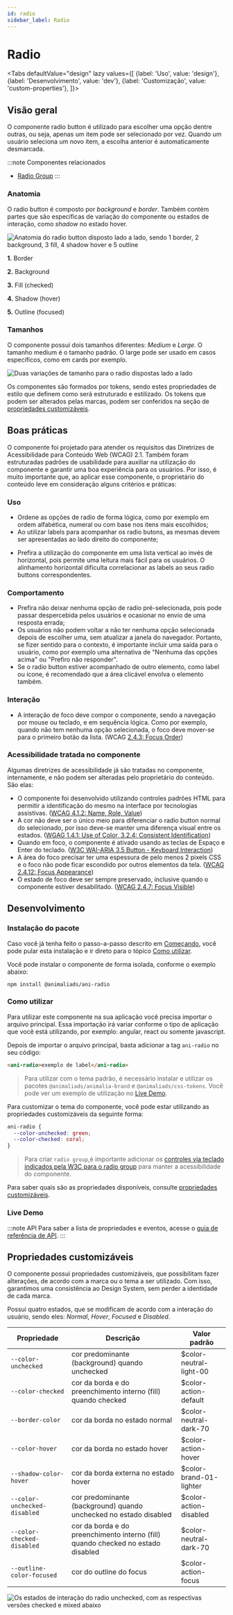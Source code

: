```yaml
---
id: radio
sidebar_label: Radio
---
```








# Radio

<Tabs
  defaultValue="design"
  lazy
  values={[
    {label: 'Uso', value: 'design'},
    {label: 'Desenvolvimento', value: 'dev'},
    {label: 'Customização', value: 'custom-properties'},
  ]}>

  <TabItem value="design">

## Visão geral

O componente radio button é utilizado para escolher uma opção dentre outras, ou seja, apenas um item pode ser selecionado por vez. Quando um usuário seleciona um novo item, a escolha anterior é automaticamente desmarcada.

:::note Componentes relacionados

- [Radio Group](/docs/components/radiogroup)
:::

### Anatomia

O radio button é composto por _background_ e _border_. Também contém partes que são específicas de variação do componente ou estados de interação, como _shadow_ no estado hover.

<img
  src={radioAnatomy}
  alt="Anatomia do radio button disposto lado a lado, sendo 1 border, 2 background, 3 fill, 4 shadow hover e 5 outline"
/>


**1.** Border

**2.** Background

**3.** Fill (checked)

**4.** Shadow (hover)

**5.** Outline (focused)


### Tamanhos

O componente possui dois tamanhos diferentes: _Medium_ e _Large_. O tamanho medium é o tamanho padrão. O large pode ser usado em casos específicos, como em cards por exemplo.

<img
  src={radioSize}
  alt="Duas variações de tamanho para o radio dispostas lado a lado"
/>

Os componentes são formados por tokens, sendo estes propriedades de estilo que definem como será estruturado e estilizado. Os tokens que podem ser alterados pelas marcas, podem ser conferidos na seção de [propriedades customizáveis](#propriedades-customizáveis).


## Boas práticas

O componente foi projetado para atender os requisitos das Diretrizes de Acessibilidade para Conteúdo Web (WCAG) 2.1. Também foram estruturadas padrões de usabilidade para auxiliar na utilização do componente e garantir uma boa experiência para os usuários. Por isso, é muito importante que, ao aplicar esse componente, o proprietário do conteúdo leve em consideração alguns critérios e práticas:

### Uso

- Ordene as opções de radio de forma lógica, como por exemplo em ordem alfabética, numeral ou com base nos itens mais escolhidos;
- Ao utilizar labels para acompanhar os radio butons, as mesmas devem ser apresentadas ao lado direito do componente;

<BestPracticesComponent
  doImg={radioDo1}
  doAlt="Radio button com label `Opção A` à direita."
  doDescription="Labels ao lado esquerdo do radio button para facilitar a leitura."
  dontImg={radioDont1}
  dontAlt="Label `Opção A` e um radio button à esquerda"
  dontDescription="Label ao lado esquerdo podem confundir o usuário."
/>

- Prefira a utilização do componente em uma lista vertical ao invés de horizontal, pois permite uma leitura mais fácil para os usuários. O alinhamento horizontal dificulta correlacionar as labels ao seus radio buttons correspondentes.

<BestPracticesComponent
  doImg={radioDo2}
  doAlt="Radio button com opções listadas uma embaixo da outra"
  doDescription="Alinhe os componentes verticalmente sempre que possível."
  dontImg={radioDont2}
  dontAlt="Radio button com opções listadas lado a lado"
  dontDescription="Ao inserir os componentes lado a lado, certifique-se de inserir um espaçamento adequado entre as opções."
  warning="true"
/>

### Comportamento

- Prefira não deixar nenhuma opção de radio pré-selecionada, pois pode passar despercebida pelos usuários e ocasionar no envio de uma resposta errada;
- Os usuários não podem voltar a não ter nenhuma opção selecionada depois de escolher uma, sem atualizar a janela do navegador. Portanto, se fizer sentido para o contexto, é importante incluir uma saída para o usuário, como por exemplo uma alternativa de "Nenhuma das opções acima" ou "Prefiro não responder".
- Se o radio button estiver acompanhado de outro elemento, como label ou ícone, é recomendado que a área clicável envolva o elemento também.

### Interação

- A interação de foco deve compor o componente, sendo a navegação por mouse ou teclado, e em sequência lógica. Como por exemplo, quando não tem nenhuma opção selecionada, o foco deve mover-se para o primeiro botão da lista. (WCAG [2.4.3: Focus Order](https://www.w3.org/WAI/WCAG21/Understanding/focus-order))

### Acessibilidade tratada no componente

Algumas diretrizes de acessibilidade já são tratadas no componente, internamente, e não podem ser alteradas pelo proprietário do conteúdo. São elas:

- O componente foi desenvolvido utilizando controles padrões HTML para permitir a identificação do mesmo na interface por tecnologias assistivas. ([WCAG 4.1.2: Name, Role, Value](https://www.w3.org/WAI/WCAG21/Understanding/name-role-value))
- A cor não deve ser o único meio para diferenciar o radio button normal do selecionado, por isso deve-se manter uma diferença visual entre os estados. ([WGAG 1.4.1: Use of Color, 3.2.4: Consistent Identification](https://www.w3.org/WAI/WCAG21/Understanding/use-of-color))
- Quando em foco, o componente é ativado usando as teclas de Espaço e Enter do teclado. ([W3C WAI-ARIA 3.5 Button - Keyboard Interaction](https://www.w3.org/TR/wai-aria-practices-1.1/#keyboard-interaction-3))
- A área do foco precisar ter uma espessura de pelo menos 2 pixels CSS e o foco não pode ficar escondido por outros elementos da tela. ([WCAG 2.4.12: Focus Appearance](https://www.w3.org/WAI/WCAG22/Understanding/focus-appearance-enhanced))
- O estado de foco deve ser sempre preservado, inclusive quando o componente estiver desabilitado. ([WCAG 2.4.7: Focus Visible](https://www.w3.org/WAI/WCAG21/Understanding/focus-visible))



</TabItem>

<TabItem value="dev">

## Desenvolvimento

### Instalação do pacote

Caso você já tenha feito o passo-a-passo descrito em [Começando](/docs/about/getting-started), você pode pular esta instalação e ir direto para o tópico [Como utilizar](#como-utilizar).

Você pode instalar o componente de forma isolada, conforme o exemplo abaixo:

```
npm install @animaliads/ani-radio
```

### Como utilizar

Para utilizar este componente na sua aplicação você precisa importar o arquivo principal.
Essa importação irá variar conforme o tipo de aplicação que você está utilizando, por exemplo: angular, react ou
somente javascript.

Depois de importar o arquivo principal, basta adicionar a tag `ani-radio` no seu código:

```html
<ani-radio>exemplo de label</ani-radio>
```

> Para utilizar com o tema padrão, é necessário instalar e utilizar os pacotes `@animaliads/animalia-brand`
> e `@animaliads/css-tokens`. Você pode ver um exemplo de utilização no [Live Demo](#live-demo).

Para customizar o tema do componente, você pode estar utilizando as propriedades customizáveis
da seguinte forma:

```css
ani-radio {
  --color-unchecked: green;
  --color-checked: coral;
}
```
> Para criar `radio group`,é importante adicionar os [controles via teclado indicados pela W3C para o radio group](https://www.w3.org/TR/2017/WD-wai-aria-practices-1.1-20170628/examples/radio/radio-1/radio-1.html) para manter a acessibilidade do componente.

Para saber quais são as propriedades disponíveis, consulte [propriedades customizáveis](#propriedades-customizáveis).

### Live Demo

<LiveDemoComponent
  react="https://stackblitz.com/edit/react-ani-radio?embed=1&file=src/App.js"
/>

:::note API
Para saber a lista de propriedades e eventos, acesse o [guia de referência de API](http://animaliads.io/?path=/docs/api-radio--sample).
:::

</TabItem>

  <TabItem value="custom-properties">


## Propriedades customizáveis

O componente possui propriedades customizáveis, que possibilitam fazer alterações, de acordo com a marca ou o tema a ser utilizado. Com isso, garantimos uma consistência ao Design System, sem perder a identidade de cada marca.

Possui quatro estados, que se modificam de acordo com a interação do usuário, sendo eles: _Normal_, _Hover_, _Focused_ e _Disabled_.

| Propriedade                  | Descrição                                                                        | Valor padrão            |
| ---------------------------- | -------------------------------------------------------------------------------- | ----------------------- |
| `--color-unchecked `         | cor predominante (background) quando unchecked                                   | $color-neutral-light-00 |
| `--color-checked`            | cor da borda e do preenchimento interno (fill) quando checked                    | $color-action-default   |
| `--border-color`             | cor da borda no estado normal                                                    | $color-neutral-dark-70  |
| `--color-hover`              | cor da borda no estado hover                                                     | $color-action-hover     |
| `--shadow-color-hover`       | cor da borda externa no estado hover                                             | $color-brand-01-lighter |
| `--color-unchecked-disabled` | cor predominante (background) quando unchecked no estado disabled                | $color-action-disabled  |
| `--color-checked-disabled`   | cor da borda e do preenchimento interno (fill) quando checked no estado disabled | $color-neutral-dark-70  |
| `--outline-color-focused`    | cor do outline do focus                                                          | $color-action-focus     |

<img
  src={radioTypes}
  alt="Os estados de interação do radio unchecked, com as respectivas versões checked e mixed abaixo"
/>

</TabItem>
</Tabs>